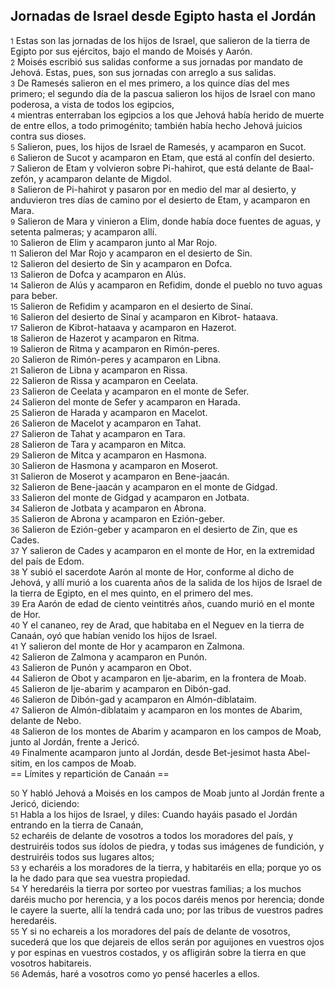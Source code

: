 == Jornadas de Israel desde Egipto hasta el Jordán ==

{{anchor|1}} <small>1</small> Estas son las jornadas de los hijos de Israel, que salieron de la tierra de Egipto por sus ejércitos, bajo el mando de Moisés y Aarón.<br>
{{anchor|2}} <small>2</small> Moisés escribió sus salidas conforme a sus jornadas por mandato de Jehová. Estas, pues, son sus jornadas con arreglo a sus salidas.<br>
{{anchor|3}} <small>3</small> De Ramesés salieron en el mes primero, a los quince días del mes primero; el segundo día de la pascua salieron los hijos de Israel con mano poderosa, a vista de todos los egipcios,<br>
{{anchor|4}} <small>4</small> mientras enterraban los egipcios a los que Jehová había herido de muerte de entre ellos, a todo primogénito; también había hecho Jehová juicios contra sus dioses.<br>
{{anchor|5}} <small>5</small> Salieron, pues, los hijos de Israel de Ramesés, y acamparon en Sucot.<br>
{{anchor|6}} <small>6</small> Salieron de Sucot y acamparon en Etam, que está al confín del desierto.<br>
{{anchor|7}} <small>7</small> Salieron de Etam y volvieron sobre Pi-hahirot, que está delante de Baal-zefón, y acamparon delante de Migdol.<br>
{{anchor|8}} <small>8</small> Salieron de Pi-hahirot y pasaron por en medio del mar al desierto, y anduvieron tres días de camino por el desierto de Etam, y acamparon en Mara.<br>
{{anchor|9}} <small>9</small> Salieron de Mara y vinieron a Elim, donde había doce fuentes de aguas, y setenta palmeras; y acamparon allí.<br>
{{anchor|10}} <small>10</small> Salieron de Elim y acamparon junto al Mar Rojo.<br>
{{anchor|11}} <small>11</small> Salieron del Mar Rojo y acamparon en el desierto de Sin.<br>
{{anchor|12}} <small>12</small> Salieron del desierto de Sin y acamparon en Dofca.<br>
{{anchor|13}} <small>13</small> Salieron de Dofca y acamparon en Alús.<br>
{{anchor|14}} <small>14</small> Salieron de Alús y acamparon en Refidim, donde el pueblo no tuvo aguas para beber.<br>
{{anchor|15}} <small>15</small> Salieron de Refidim y acamparon en el desierto de Sinaí.<br>
{{anchor|16}} <small>16</small> Salieron del desierto de Sinaí y acamparon en Kibrot- hataava.<br>
{{anchor|17}} <small>17</small> Salieron de Kibrot-hataava y acamparon en Hazerot.<br>
{{anchor|18}} <small>18</small> Salieron de Hazerot y acamparon en Ritma.<br>
{{anchor|19}} <small>19</small> Salieron de Ritma y acamparon en Rimón-peres.<br>
{{anchor|20}} <small>20</small> Salieron de Rimón-peres y acamparon en Libna.<br>
{{anchor|21}} <small>21</small> Salieron de Libna y acamparon en Rissa.<br>
{{anchor|22}} <small>22</small> Salieron de Rissa y acamparon en Ceelata.<br>
{{anchor|23}} <small>23</small> Salieron de Ceelata y acamparon en el monte de Sefer.<br>
{{anchor|24}} <small>24</small> Salieron del monte de Sefer y acamparon en Harada.<br>
{{anchor|25}} <small>25</small> Salieron de Harada y acamparon en Macelot.<br>
{{anchor|26}} <small>26</small> Salieron de Macelot y acamparon en Tahat.<br>
{{anchor|27}} <small>27</small> Salieron de Tahat y acamparon en Tara.<br>
{{anchor|28}} <small>28</small> Salieron de Tara y acamparon en Mitca.<br>
{{anchor|29}} <small>29</small> Salieron de Mitca y acamparon en Hasmona.<br>
{{anchor|30}} <small>30</small> Salieron de Hasmona y acamparon en Moserot.<br>
{{anchor|31}} <small>31</small> Salieron de Moserot y acamparon en Bene-jaacán.<br>
{{anchor|32}} <small>32</small> Salieron de Bene-jaacán y acamparon en el monte de Gidgad.<br>
{{anchor|33}} <small>33</small> Salieron del monte de Gidgad y acamparon en Jotbata.<br>
{{anchor|34}} <small>34</small> Salieron de Jotbata y acamparon en Abrona.<br>
{{anchor|35}} <small>35</small> Salieron de Abrona y acamparon en Ezión-geber.<br>
{{anchor|36}} <small>36</small> Salieron de Ezión-geber y acamparon en el desierto de Zin, que es Cades.<br>
{{anchor|37}} <small>37</small> Y salieron de Cades y acamparon en el monte de Hor, en la extremidad del país de Edom.<br>
{{anchor|38}} <small>38</small> Y subió el sacerdote Aarón al monte de Hor, conforme al dicho de Jehová, y allí murió  a los cuarenta años de la salida de los hijos de Israel de la tierra de Egipto, en el mes quinto, en el primero del mes.<br>
{{anchor|39}} <small>39</small> Era Aarón de edad de ciento veintitrés años, cuando murió en el monte de Hor.<br>
{{anchor|40}} <small>40</small> Y el cananeo, rey de Arad, que habitaba en el Neguev en la tierra de Canaán, oyó que habían venido los hijos de Israel.<br>
{{anchor|41}} <small>41</small> Y salieron del monte de Hor y acamparon en Zalmona.<br>
{{anchor|42}} <small>42</small> Salieron de Zalmona y acamparon en Punón.<br>
{{anchor|43}} <small>43</small> Salieron de Punón y acamparon en Obot.<br>
{{anchor|44}} <small>44</small> Salieron de Obot y acamparon en Ije-abarim, en la frontera de Moab.<br>
{{anchor|45}} <small>45</small> Salieron de Ije-abarim y acamparon en Dibón-gad.<br>
{{anchor|46}} <small>46</small> Salieron de Dibón-gad y acamparon en Almón-diblataim.<br>
{{anchor|47}} <small>47</small> Salieron de Almón-diblataim y acamparon en los montes de Abarim, delante de Nebo.<br>
{{anchor|48}} <small>48</small> Salieron de los montes de Abarim y acamparon en los campos de Moab, junto al Jordán, frente a Jericó.<br>
{{anchor|49}} <small>49</small> Finalmente acamparon junto al Jordán, desde Bet-jesimot hasta Abel-sitim, en los campos de Moab.<br>
== Límites y repartición de Canaán ==

{{anchor|50}} <small>50</small> Y habló Jehová a Moisés en los campos de Moab junto al Jordán frente a Jericó, diciendo:<br>
{{anchor|51}} <small>51</small> Habla a los hijos de Israel, y diles: Cuando hayáis pasado el Jordán entrando en la tierra de Canaán,<br>
{{anchor|52}} <small>52</small> echaréis de delante de vosotros a todos los moradores del país, y destruiréis todos sus ídolos de piedra, y todas sus imágenes de fundición, y destruiréis todos sus lugares altos;<br>
{{anchor|53}} <small>53</small> y echaréis a los moradores de la tierra, y habitaréis en ella; porque yo os la he dado para que sea vuestra propiedad.<br>
{{anchor|54}} <small>54</small> Y heredaréis la tierra por sorteo por vuestras familias; a los muchos daréis mucho por herencia, y a los pocos daréis menos por herencia; donde le cayere la suerte, allí la tendrá cada uno; por las tribus de vuestros padres heredaréis.<br>
{{anchor|55}} <small>55</small> Y si no echareis a los moradores del país de delante de vosotros, sucederá que los que dejareis de ellos serán por aguijones en vuestros ojos y por espinas en vuestros costados, y os afligirán sobre la tierra en que vosotros habitareis.<br>
{{anchor|56}} <small>56</small> Además, haré a vosotros como yo pensé hacerles a ellos.<br>
